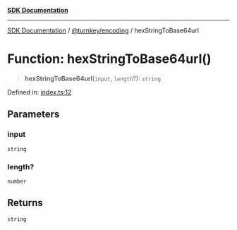 [**SDK Documentation**](../../../README.mdx)

***

[SDK Documentation](../../../packages.mdx) / [@turnkey/encoding](../README.mdx) / hexStringToBase64url

# Function: hexStringToBase64url()

> **hexStringToBase64url**(`input`, `length`?): `string`

Defined in: [index.ts:12](https://github.com/tkhq/sdk/blob/e1b1a69bdd608320aaf03cc2dbbf68dc0c52b28d/packages/encoding/src/index.ts#L12)

## Parameters

### input

`string`

### length?

`number`

## Returns

`string`
